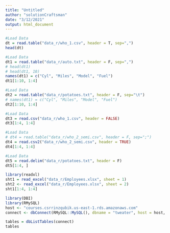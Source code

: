 ```yaml
---
title: "Untitled"
author: "solutionCraftsman"
date: "3/12/2021"
output: html_document
---
```


```r
#Load Data
dt = read.table("data_r/who_1.csv", header = T, sep=",")
head(dt)
```

```r
#Load Data
dt1 = read.table("data_r/auto.txt", header = F, sep=",")
# head(dt1)
# head(dt1, 10)
names(dt1) = c("Cyl", "Miles", "Model", "Fuel")
dt1[1:10, 1:4]
```

```r
#Load Data
dt2 = read.table("data_r/potatoes.txt", header = F, sep="\t")
# names(dt1) = c("Cyl", "Miles", "Model", "Fuel")
dt2[1:10, 1:4]
```

```r
#Load Data
dt3 = read.csv("data_r/who_1.csv", header = FALSE)
dt3[1:4, 1:4]
```

```r
#Load Data
# dt4 = read.table("data_r/who_2_semi.csv", header = F, sep=";")
dt4 = read.csv2("data_r/who_2_semi.csv", header = TRUE)
dt4[1:4, 1:4]
```

```r
#Load Data
dt5 = read.delim("data_r/potatoes.txt", header = F)
dt5[1:4, ]
```
```r
library(readxl)
sht1 = read_excel("data_r/Employees.xlsx", sheet = 1)
sht2 <- read_excel("data_r/Employees.xlsx", sheet = 2)
sht1[1:4, 1:4]
```

```r
library(DBI)
library(RMySQL)
host <- "courses.csrrinzqubik.us-east-1.rds.amazonaws.com"
connect <- dbConnect(RMySQL::MySQL(), dbname = "tweater", host = host, port = 3306, user = "student", password = "datacamp")

tables = dbListTables(connect) 
tables
```





